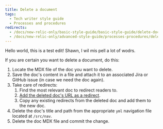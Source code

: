 ```yaml
---
title: Delete a document
tags:
  - Tech writer style guide
  - Processes and procedures
redirects:
  - /docs/new-relic-only/basic-style-guide/basic-style-guide/delete-document
  - /docs/new-relic-only/advanced-style-guide/processes-procedures/delete-document
---
```


<Callout variant="caution">
  Hello world, this is a test edit! Shawn, I wil mis pell a lot of wodrs. 
</Callout>

If you are certain you want to delete a document, do this:

1. Locate the MDX file of the doc you want to delete. 
2. Save the doc's content in a file and attach it to an associated Jira or GitHub issue (in case we need the doc again).
3. Take care of redirects:
    1. Find the most relevant doc to redirect readers to.
    2. [Add the deleted doc's URL as a redirect](/docs/style-guide/rename-or-redirect-document).
    3. Copy any existing redirects from the deleted doc and add them to the new doc.
4. Delete the doc's title and path from the appropriate `yml` navigation file located at `/src/nav`.
5. Delete the doc MDX file and commit the change. 
